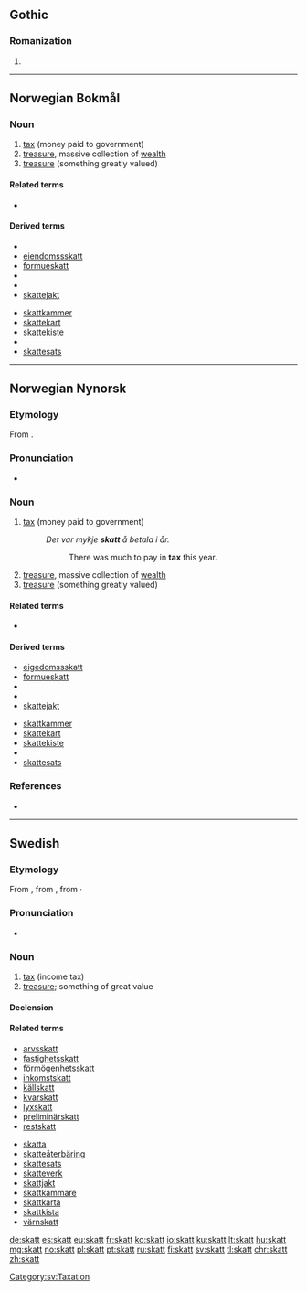 ==Gothic==

===Romanization===
{{got-rom}}

# {{got-romanization of|𐍃𐌺𐌰𐍄𐍄}}

----

==Norwegian Bokmål==

===Noun===
{{nb-noun-m1}}

# [[tax]] (money paid to government)
# [[treasure]], massive collection of [[wealth]]
# [[treasure]] (something greatly valued)

====Related terms====
* {{l|nb|skatte}}

====Derived terms====
{{top2}}
* {{l|nb|beskatte}}
* [[eiendomssskatt]]
* [[formueskatt]]
* {{l|nb|inntektsskatt}}
* {{l|nb|skattbar}}
* [[skattejakt]]
{{mid2}}
* [[skattkammer]]
* [[skattekart]]
* [[skattekiste]]
* {{l|nb|skatteparadis}}
* [[skattesats]]
{{bottom}}

----

==Norwegian Nynorsk==

===Etymology===
From {{etyl|non|nn}} {{term|skattr|lang=non}}.

===Pronunciation===
* {{IPA|/skat/|lang=nn}} {{nn-pronu-note}}

===Noun===
{{nn-noun-m1}}

# [[tax]] (money paid to government)
#: ''Det var mykje '''skatt''' å betala i år.''
#:: There was much to pay in '''tax''' this year.
# [[treasure]], massive collection of [[wealth]]
# [[treasure]] (something greatly valued)

====Related terms====
* {{nn-inf|skatt|/}}

====Derived terms====
{{top2}}
* [[eigedomssskatt]]
* [[formueskatt]]
* {{l|nn|inntektsskatt}}
* {{l|nn|skattbar}}
* [[skattejakt]]
{{mid2}}
* [[skattkammer]]
* [[skattekart]]
* [[skattekiste]]
* {{l|nn|skatteparadis}}
* [[skattesats]]
{{bottom}}

===References===
* {{R:The Nynorsk Dictionary}}

----

==Swedish==

===Etymology===
From {{etyl|non|sv}} {{term|skattr|lang=non}}, from {{etyl|gem-pro|sv}} {{m|gem-pro|*skattaz}}, from {{etyl|ine-pro|sv}} {{m|ine-pro|*skat-}}·

===Pronunciation===
* {{audio|Sv-skatt.ogg|Audio|lang=sv}}

===Noun===
{{sv-noun|c}}

# [[tax]] (income tax)
# [[treasure]]; something of great value

====Declension====
{{sv-noun-reg-er}}

====Related terms====
{{rel-top}}
* [[arvsskatt]]
* [[fastighetsskatt]]
* [[förmögenhetsskatt]]
* [[inkomstskatt]]
* [[källskatt]]
* [[kvarskatt]]
* [[lyxskatt]]
* [[preliminärskatt]]
* [[restskatt]]
{{rel-mid}}
* [[skatta]]
* [[skatteåterbäring]]
* [[skattesats]]
* [[skatteverk]]
* [[skattjakt]]
* [[skattkammare]]
* [[skattkarta]]
* [[skattkista]]
* [[värnskatt]]
{{rel-bottom}}

[[Category:sv:Taxation]]

[[de:skatt]]
[[es:skatt]]
[[eu:skatt]]
[[fr:skatt]]
[[ko:skatt]]
[[io:skatt]]
[[ku:skatt]]
[[lt:skatt]]
[[hu:skatt]]
[[mg:skatt]]
[[no:skatt]]
[[pl:skatt]]
[[pt:skatt]]
[[ru:skatt]]
[[fi:skatt]]
[[sv:skatt]]
[[tl:skatt]]
[[chr:skatt]]
[[zh:skatt]]